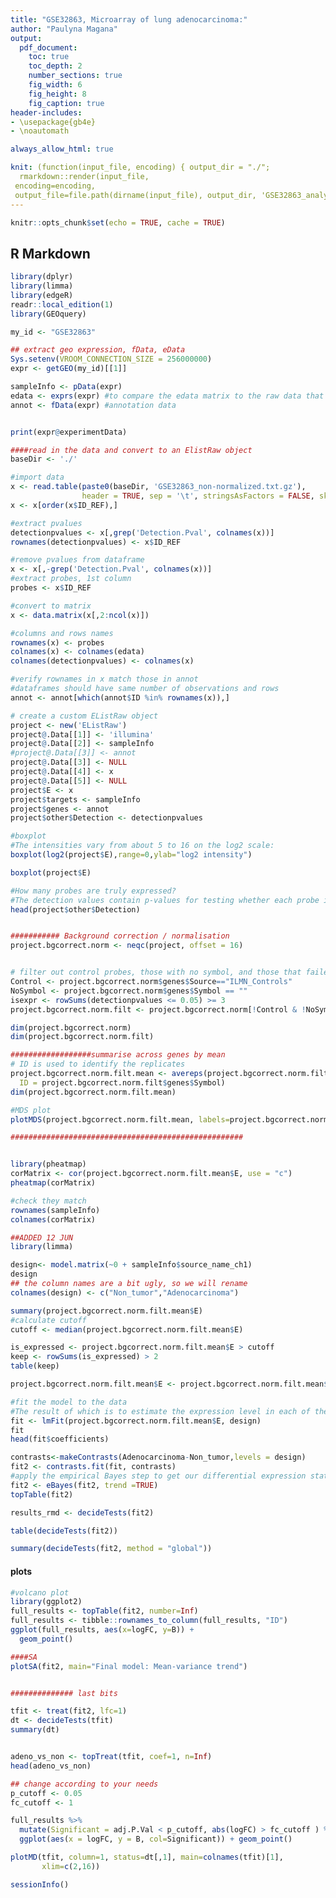 ```yaml
---
title: "GSE32863, Microarray of lung adenocarcinoma:"
author: "Paulyna Magana"
output:
  pdf_document:
    toc: true
    toc_depth: 2
    number_sections: true
    fig_width: 6
    fig_height: 8
    fig_caption: true
header-includes:
- \usepackage{gb4e}
- \noautomath

always_allow_html: true

knit: (function(input_file, encoding) { output_dir = "./";
  rmarkdown::render(input_file,
 encoding=encoding,
 output_file=file.path(dirname(input_file), output_dir, 'GSE32863_analysis_results'))})
---
```


```r
knitr::opts_chunk$set(echo = TRUE, cache = TRUE)
```

## R Markdown

```r

library(dplyr)
library(limma)
library(edgeR)
readr::local_edition(1)
library(GEOquery)

my_id <- "GSE32863"

## extract geo expression, fData, eData
Sys.setenv(VROOM_CONNECTION_SIZE = 256000000)
expr <- getGEO(my_id)[[1]]

sampleInfo <- pData(expr)
edata <- exprs(expr) #to compare the edata matrix to the raw data that I'll obtain later
annot <- fData(expr) #annotation data


print(expr@experimentData)

```


```r
####read in the data and convert to an ElistRaw object
baseDir <- './'

#import data
x <- read.table(paste0(baseDir, 'GSE32863_non-normalized.txt.gz'),
                header = TRUE, sep = '\t', stringsAsFactors = FALSE, skip = 0)
x <- x[order(x$ID_REF),] 


```


```r
#extract pvalues
detectionpvalues <- x[,grep('Detection.Pval', colnames(x))]
rownames(detectionpvalues) <- x$ID_REF

#remove pvalues from dataframe
x <- x[,-grep('Detection.Pval', colnames(x))]
#extract probes, 1st column
probes <- x$ID_REF

#convert to matrix
x <- data.matrix(x[,2:ncol(x)])

#columns and rows names
rownames(x) <- probes
colnames(x) <- colnames(edata)
colnames(detectionpvalues) <- colnames(x)

#verify rownames in x match those in annot
#dataframes should have same number of observations and rows
annot <- annot[which(annot$ID %in% rownames(x)),]

```

```r
# create a custom EListRaw object
project <- new('EListRaw')
project@.Data[[1]] <- 'illumina'
project@.Data[[2]] <- sampleInfo
#project@.Data[[3]] <- annot
project@.Data[[3]] <- NULL
project@.Data[[4]] <- x
project@.Data[[5]] <- NULL
project$E <- x
project$targets <- sampleInfo
project$genes <- annot
project$other$Detection <- detectionpvalues

#boxplot
#The intensities vary from about 5 to 16 on the log2 scale:
boxplot(log2(project$E),range=0,ylab="log2 intensity")
```

```r
boxplot(project$E)
```



```r
#How many probes are truly expressed?
#The detection values contain p-values for testing whether each probe is more intense than the negative control probes. Small values are evidence that the probe corresponds to a truly expressed gene:
head(project$other$Detection)


########### Background correction / normalisation
project.bgcorrect.norm <- neqc(project, offset = 16)


# filter out control probes, those with no symbol, and those that failed
Control <- project.bgcorrect.norm$genes$Source=="ILMN_Controls"
NoSymbol <- project.bgcorrect.norm$genes$Symbol == ""
isexpr <- rowSums(detectionpvalues <= 0.05) >= 3
project.bgcorrect.norm.filt <- project.bgcorrect.norm[!Control & !NoSymbol & isexpr, ]

dim(project.bgcorrect.norm)
dim(project.bgcorrect.norm.filt)

##################summarise across genes by mean
# ID is used to identify the replicates
project.bgcorrect.norm.filt.mean <- avereps(project.bgcorrect.norm.filt,
  ID = project.bgcorrect.norm.filt$genes$Symbol)
dim(project.bgcorrect.norm.filt.mean)

```

```r
#MDS plot
plotMDS(project.bgcorrect.norm.filt.mean, labels=project.bgcorrect.norm.filt.mean$targets$source_name_ch1)

####################################################


library(pheatmap)
corMatrix <- cor(project.bgcorrect.norm.filt.mean$E, use = "c")
pheatmap(corMatrix)

#check they match
rownames(sampleInfo)
colnames(corMatrix)
```


```r
##ADDED 12 JUN
library(limma)

design<- model.matrix(~0 + sampleInfo$source_name_ch1)  
design
## the column names are a bit ugly, so we will rename
colnames(design) <- c("Non_tumor","Adenocarcinoma")

summary(project.bgcorrect.norm.filt.mean$E)
#calculate cutoff
cutoff <- median(project.bgcorrect.norm.filt.mean$E)

is_expressed <- project.bgcorrect.norm.filt.mean$E > cutoff
keep <- rowSums(is_expressed) > 2
table(keep)

project.bgcorrect.norm.filt.mean$E <- project.bgcorrect.norm.filt.mean$E[keep,]

#fit the model to the data
#The result of which is to estimate the expression level in each of the groups that we specified.
fit <- lmFit(project.bgcorrect.norm.filt.mean$E, design)
fit
head(fit$coefficients)

contrasts<-makeContrasts(Adenocarcinoma-Non_tumor,levels = design)
fit2 <- contrasts.fit(fit, contrasts)
#apply the empirical Bayes step to get our differential expression statistics and p-values.
fit2 <- eBayes(fit2, trend =TRUE)
topTable(fit2)

results_rmd <- decideTests(fit2)

table(decideTests(fit2))

summary(decideTests(fit2, method = "global"))
```


#### plots

```r

#volcano plot
library(ggplot2)
full_results <- topTable(fit2, number=Inf)
full_results <- tibble::rownames_to_column(full_results, "ID")
ggplot(full_results, aes(x=logFC, y=B)) +
  geom_point()

####SA
plotSA(fit2, main="Final model: Mean-variance trend")


############## last bits

tfit <- treat(fit2, lfc=1)
dt <- decideTests(tfit)
summary(dt)


adeno_vs_non <- topTreat(tfit, coef=1, n=Inf)
head(adeno_vs_non)
```

```r
## change according to your needs
p_cutoff <- 0.05
fc_cutoff <- 1

full_results %>% 
  mutate(Significant = adj.P.Val < p_cutoff, abs(logFC) > fc_cutoff ) %>% 
  ggplot(aes(x = logFC, y = B, col=Significant)) + geom_point()
```



```r
plotMD(tfit, column=1, status=dt[,1], main=colnames(tfit)[1], 
       xlim=c(2,16))


```


```r
sessionInfo()
```

